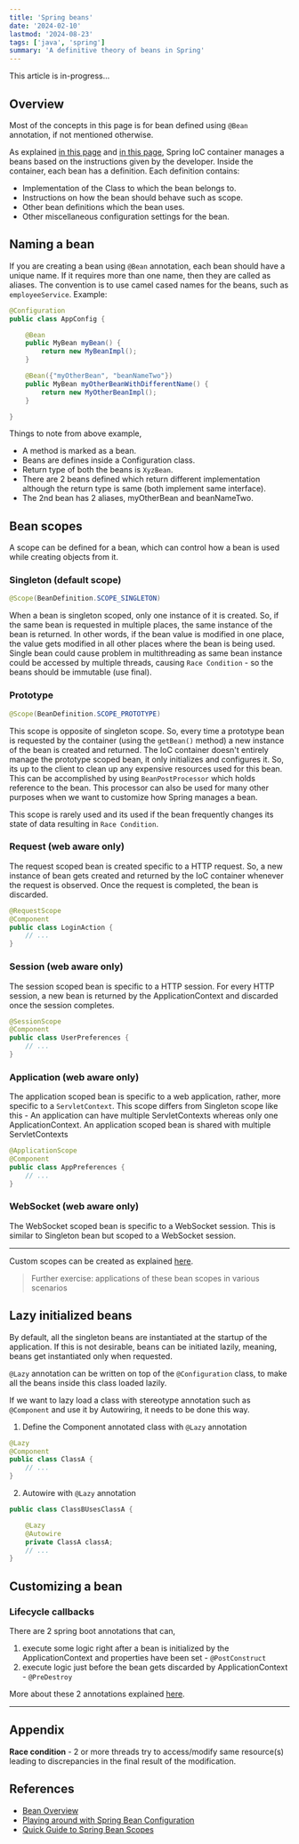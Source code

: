 ```yaml
---
title: 'Spring beans'
date: '2024-02-10'
lastmod: '2024-08-23'
tags: ['java', 'spring']
summary: 'A definitive theory of beans in Spring'
---
```


<TOCInline toc={props.toc} exclude="Overview" />

This article is in-progress...

## Overview

Most of the concepts in this page is for bean defined using `@Bean` annotation, if not mentioned otherwise.

As explained [in this page](./spring-ioc-container) and [in this page](./spring-boot-essentials-annotations-1#component-vs-bean-annotation), Spring IoC container manages a beans based on the instructions given by the developer. Inside the container, each bean has a definition. Each definition contains:

- Implementation of the Class to which the bean belongs to.
- Instructions on how the bean should behave such as scope.
- Other bean definitions which the bean uses.
- Other miscellaneous configuration settings for the bean.

## Naming a bean

If you are creating a bean using `@Bean` annotation, each bean should have a unique name. If it requires more than one name, then they are called as aliases. The convention is to use camel cased names for the beans, such as `employeeService`.
Example:

```java
@Configuration
public class AppConfig {

	@Bean
	public MyBean myBean() {
		return new MyBeanImpl();
	}

	@Bean({"myOtherBean", "beanNameTwo"})
	public MyBean myOtherBeanWithDifferentName() {
		return new MyOtherBeanImpl();
	}

}
```

Things to note from above example,

- A method is marked as a bean.
- Beans are defines inside a Configuration class.
- Return type of both the beans is `XyzBean`.
- There are 2 beans defined which return different implementation although the return type is same (both implement same interface).
- The 2nd bean has 2 aliases, myOtherBean and beanNameTwo.

## Bean scopes

A scope can be defined for a bean, which can control how a bean is used while creating objects from it.

### Singleton (default scope)

```java
@Scope(BeanDefinition.SCOPE_SINGLETON)
```

When a bean is singleton scoped, only one instance of it is created. So, if the same bean is requested in multiple places, the same instance of the bean is returned.
In other words, if the bean value is modified in one place, the value gets modified in all other places where the bean is being used. Single bean could cause problem in multithreading as same bean
instance could be accessed by multiple threads, causing `Race Condition` - so the beans should be immutable (use final).

### Prototype

```java
@Scope(BeanDefinition.SCOPE_PROTOTYPE)
```

This scope is opposite of singleton scope. So, every time a prototype bean is requested by the container (using the `getBean()` method) a new instance of the bean is created and returned.
The IoC container doesn't entirely manage the prototype scoped bean, it only initializes and configures it. So, its up to the client to clean up any expensive resources used for this bean. This can be accomplished by using `BeanPostProcessor` which holds reference to the bean. This processor can also be used for many other purposes when we want to customize how Spring manages a bean.

This scope is rarely used and its used if the bean frequently changes its state of data resulting in `Race Condition`.

### Request (web aware only)

The request scoped bean is created specific to a HTTP request. So, a new instance of bean gets created and returned by the IoC container whenever the request is observed. Once the request is completed, the bean is discarded.

```java
@RequestScope
@Component
public class LoginAction {
	// ...
}
```

### Session (web aware only)

The session scoped bean is specific to a HTTP session. For every HTTP session, a new bean is returned by the ApplicationContext and discarded once the session completes.

```java
@SessionScope
@Component
public class UserPreferences {
	// ...
}
```

### Application (web aware only)

The application scoped bean is specific to a web application, rather, more specific to a `ServletContext`. This scope differs from Singleton scope like this - An application can have multiple ServletContexts whereas only one ApplicationContext. An application scoped bean is shared with multiple ServletContexts

```java
@ApplicationScope
@Component
public class AppPreferences {
	// ...
}
```

### WebSocket (web aware only)

The WebSocket scoped bean is specific to a WebSocket session. This is similar to Singleton bean but scoped to a WebSocket session.

---

Custom scopes can be created as explained [here](https://docs.spring.io/spring-framework/reference/core/beans/factory-scopes.html#beans-factory-scopes-custom).

> Further exercise: applications of these bean scopes in various scenarios

## Lazy initialized beans

By default, all the singleton beans are instantiated at the startup of the application. If this is not desirable, beans can be initiated lazily, meaning, beans get instantiated only when requested.

`@Lazy` annotation can be written on top of the `@Configuration` class, to make all the beans inside this class loaded lazily.

If we want to lazy load a class with stereotype annotation such as `@Component` and use it by Autowiring, it needs to be done this way.

1. Define the Component annotated class with `@Lazy` annotation

```java
@Lazy
@Component
public class ClassA {
    // ...
}
```

2. Autowire with `@Lazy` annotation

```java
public class ClassBUsesClassA {

    @Lazy
    @Autowire
    private ClassA classA;
    // ...
}
```

## Customizing a bean

### Lifecycle callbacks

There are 2 spring boot annotations that can,

1. execute some logic right after a bean is initialized by the ApplicationContext and properties have been set - `@PostConstruct`
2. execute logic just before the bean gets discarded by ApplicationContext - `@PreDestroy`

More about these 2 annotations explained [here](./spring-boot-essentials-annotations-1#postconstruct-vs-predestroy-annotation).

---

## Appendix

**Race condition** - 2 or more threads try to access/modify same resource(s) leading to discrepancies in the final result of the modification.

## References

- [Bean Overview](https://docs.spring.io/spring-framework/reference/core/beans/definition.html)
- [Playing around with Spring Bean Configuration](https://www.codingame.com/playgrounds/2096/playing-around-with-spring-bean-configuration)
- [Quick Guide to Spring Bean Scopes](https://www.baeldung.com/spring-bean-scopes)
